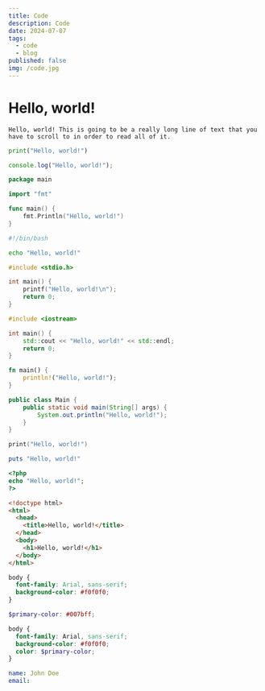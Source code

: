 ```yaml
---
title: Code
description: Code
date: 2024-07-07
tags:
  - code
  - blog
published: false
img: /code.jpg
---
```


# Hello, world!

```plaintext
Hello, world! This is going to be a really long line of text that you have to scroll to in order to read all of it.
```

```py title="main.py"
print("Hello, world!")
```

```javascript title="main.js"
console.log("Hello, world!");
```

```go title="main.go"
package main

import "fmt"

func main() {
    fmt.Println("Hello, world!")
}
```

```bash title="script.sh"
#!/bin/bash

echo "Hello, world!"
```

```c title="main.c"
#include <stdio.h>

int main() {
    printf("Hello, world!\n");
    return 0;
}
```

```cpp title="main.cpp"
#include <iostream>

int main() {
    std::cout << "Hello, world!" << std::endl;
    return 0;
}
```

```rust title="main.rs"
fn main() {
    println!("Hello, world!");
}
```

```java title="Main.java"
public class Main {
    public static void main(String[] args) {
        System.out.println("Hello, world!");
    }
}
```

```swift title="main.swift"
print("Hello, world!")
```

```ruby title="main.rb"
puts "Hello, world!"
```

```php title="main.php"
<?php
echo "Hello, world!";
?>
```

```html title="index.html" showLineNumbers "DOCTYPE" {3-5}
<!doctype html>
<html>
  <head>
    <title>Hello, world!</title>
  </head>
  <body>
    <h1>Hello, world!</h1>
  </body>
</html>
```

```css title="style.css"
body {
  font-family: Arial, sans-serif;
  background-color: #f0f0f0;
}
```

```scss title="style.scss"
$primary-color: #007bff;

body {
  font-family: Arial, sans-serif;
  background-color: #f0f0f0;
  color: $primary-color;
}
```

```yaml title="config.yaml"
name: John Doe
email:
```

